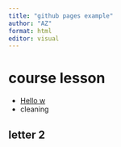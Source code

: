```yaml
---
title: "github pages example"
author: "AZ"
format: html
editor: visual
---
```

# course lesson

- [Hello w](Literate_Analysis.html)
- cleaning

## letter 2
